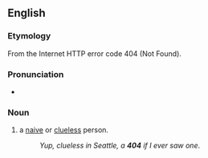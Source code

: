==English==

===Etymology===
From the Internet HTTP error code 404 (Not Found).

===Pronunciation===
* {{audio|en|En-au-four oh four.ogg|Audio (AU)}}

===Noun===
{{en-noun}}

# {{lb|en|slang|US}} a [[naive]] or [[clueless]] person.
#: ''Yup, clueless in Seattle, a '''404''' if I ever saw one''.